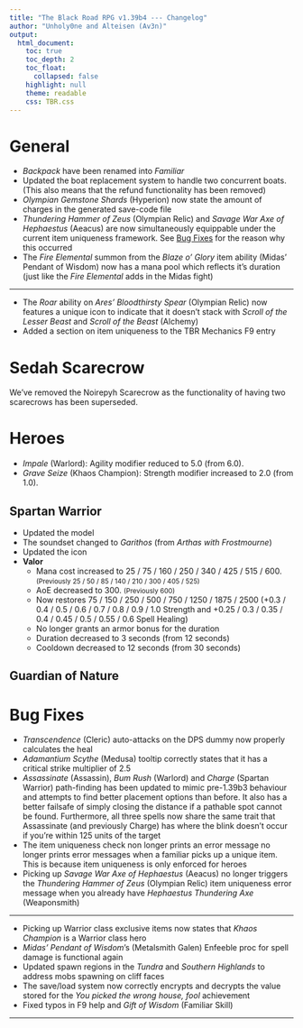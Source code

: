 ```yaml
---
title: "The Black Road RPG v1.39b4 --- Changelog"
author: "Unholy0ne and Alteisen (Av3n)"
output: 
  html_document: 
    toc: true
    toc_depth: 2
    toc_float:
      collapsed: false
    highlight: null
    theme: readable
    css: TBR.css
---
```


# General
- *Backpack* have been renamed into *Familiar*
- Updated the boat replacement system to handle two concurrent boats. (This also means that the refund functionality has been removed)
- *Olympian Gemstone Shards* (Hyperion) now state the amount of charges in the generated save-code file
- *Thundering Hammer of Zeus* (Olympian Relic) and *Savage War Axe of Hephaestus* (Aeacus) are now simultaneously equippable under the current item uniqueness framework. See [Bug Fixes] for the reason why this occurred
- The *Fire Elemental* summon from the *Blaze o' Glory* item ability (Midas' Pendant of Wisdom) now has a mana pool which reflects it's duration (just like the *Fire Elemental* adds in the Midas fight)

<hr>

- The *Roar* ability on *Ares' Bloodthirsty Spear* (Olympian Relic) now features a unique icon to indicate that it doesn't stack with *Scroll of the Lesser Beast* and *Scroll of the Beast* (Alchemy)
- Added a section on item uniqueness to the TBR Mechanics F9 entry

# Sedah Scarecrow
<!-- Sedah Scarecrow (DPS Dummy) -->
<!-- The Sedah Scarecrow has been overhauled for DPS feedback purposes. It is no longer hostile by default and requires you to manually activate it by "purchasing" a token within 1000 units of it. Upon purchase, it becomes hostile and an user interface pops-up above the command card which details: -->
<!-- (1) Hero Information -->
<!-- (2) DPS calculations for Total, Physical, and Magical DPS. The calculation for DPS uses an average (mean) updated every second -->
<!-- (3) Misc. Statistics -->
<!-- (4) Ability to adjust the durability of the Sedah Scarecrow -->
<!-- (5) Buttons to configure the Sedah Scarecrow to Hades, Hyperion, and No Resistances durabilities -->
<!-- (6) Features a Close and Reset Timer button -->

<!-- The user interface tracks only tracks the damage you've dealt to it and it doesn't start timing until it takes damage from you. Lastly, the user interface automatically closes if you are no longer within 1000 units of it. -->

We've removed the Noirepyh Scarecrow as the functionality of having two scarecrows has been superseded.

# Heroes
- *Impale* (Warlord): Agility modifier reduced to 5.0 (from 6.0).
- *Grave Seize* (Khaos Champion): Strength modifier increased to 2.0 (from 1.0).

## Spartan Warrior
- Updated the model
- The soundset changed to *Garithos* (from *Arthas with Frostmourne*)
- Updated the icon
- **Valor**
  + Mana cost increased to 25 / 75 / 160 / 250 / 340 / 425 / 515 / 600. <small>(Previously 25 / 50 / 85 / 140 / 210 / 300 / 405 / 525)</small>
  + AoE decreased to 300. <small>(Previously 600)</small>
  + Now restores 75 / 150 / 250 / 500 / 750 / 1250 / 1875 / 2500 (+0.3 / 0.4 / 0.5 / 0.6 / 0.7 / 0.8 / 0.9 / 1.0 Strength and +0.25 / 0.3 / 0.35 / 0.4 / 0.45 / 0.5 / 0.55 / 0.6 Spell Healing)
  + No longer grants an armor bonus for the duration
  + Duration decreased to 3 seconds (from 12 seconds)
  + Cooldown decreased to 12 seconds (from 30 seconds)

## Guardian of Nature



# Bug Fixes
- *Transcendence* (Cleric) auto-attacks on the DPS dummy now properly calculates the heal
- *Adamantium Scythe* (Medusa) tooltip correctly states that it has a critical strike multiplier of 2.5
- *Assassinate* (Assassin), *Bum Rush* (Warlord) and *Charge* (Spartan Warrior) path-finding has been updated to mimic pre-1.39b3 behaviour and attempts to find better placement options than before. It also has a better failsafe of simply closing the distance if a pathable spot cannot be found. Furthermore, all three spells now share the same trait that Assassinate (and previously Charge) has where the blink doesn't occur if you're within 125 units of the target
- The item uniqueness check non longer prints an error message no longer prints error messages when a familiar picks up a unique item. This is because item uniqueness is only enforced for heroes
- Picking up *Savage War Axe of Hephaestus* (Aeacus) no longer triggers the *Thundering Hammer of Zeus* (Olympian Relic) item uniqueness error message when you already have *Hephaestus Thundering Axe* (Weaponsmith)

<hr>

- Picking up Warrior class exclusive items now states that *Khaos Champion* is a Warrior class hero
- *Midas' Pendant of Wisdom*'s (Metalsmith Galen) Enfeeble proc for spell damage is functional again
- Updated spawn regions in the *Tundra* and *Southern Highlands* to address mobs spawning on cliff faces
- The save/load system now correctly encrypts and decrypts the value stored for the *You picked the wrong house, fool* achievement
- Fixed typos in F9 help and *Gift of Wisdom* (Familiar Skill)

<hr>

<!-- - Embolden (Guardian of Nature) ~ replaces Roar -->
<!-- ~ Grants 0.15 / 0.175 / 0.2 / 0.225 / 0.25 / 0.275 / 0.3 / 0.325 Strength + 0.3 / 0.35 / 0.4 / 0.45 / 0.5 / 0.55 / 0.6 / 0.65 Intelligence bonus damage for the duration -->
<!-- ~ No longer grants bonus armor for the duration -->
<!-- ~ AoE: 600 -->
<!-- ~ Mana cost: 50 / 75 / 100 / 150 / 225 / 300 / 450 / 600 -->
<!-- ~ Duration: 6 seconds -->
<!-- ~ Cooldown: 15 seconds -->

<!-- Bug Fixes -->
<!-- - Dancing Dagger (Assassin) no longer bounces to structures -->
<!-- - Added a failsafe for Uranus' item drops if neither the ground or air forms are currently in the arena -->
<!-- - Updated the code for Winds of War (Warlord), Chronowave (Sphinx), Thunderbolt (Druid), Maelstrom (Druid), and Death Wave (Warlock) to not depend on the same code that can cause the the grouping bug (for the time being) -->

<!-- Other -->
<!-- - Reformatted Aphrodite's Favour (Goldsmith)  item tooltip to read like Midas' Ring of Vigor -->
<!-- - Defeating Hades now cleans up all Ker adds -->

<!-- Adjustments to Sedah Scarecrow -->
<!-- - The Boss Template buttons now fire on-click -->
<!-- - Single-clicks for the  - and + buttons now fire on-release -->
<!-- - Holding the - and + buttons for at least one second begins decrementing / incrementing the Scarecrow's armor or resist by steps of 10 per second -->
<!-- - The Armor Type buttons now have a highlight effect when hovering over them -->
<!-- - [Bug Fix] Abilities such as Hallowed Ground now work on Sedah Scarecrow again -->
<!-- - The auto-close functionality when you're too far away from Sedah Scarecrow now runs as you open the UI -->

<!-- Other -->
<!-- - The level requirement for a bank has been reduced to 60 (from 85). -->
<!-- - A number of UI buttons now happen on-click rather than on-release as a side effect of addressing an UI bug. See #Bug-Fixes for more details -->
<!-- - Addressed a typo in Draught of the Phoenix's (Alchemist) crafting description -->
<!-- - Improved the language of Dispatch's (Spartan Warrior) tooltip to be more explicit that it is Spell Damage and Strength that contributes to the damage. -->
<!-- - The Hero Selection heroes now register 0 damage from all sources. -->

<!-- Bug Fixes -->
<!-- - Applying Ensnare to an already Ensnared unit now correctly sets the duration to the incoming Ensnare -->
<!-- - Fly-height is properly reset to zero when Mighty Leap (Midas' Band of Vigor) is interrupted by an Ensnare effect -->
<!-- - Made further adjustments to how the map groups units for enumeration. This addresses the bug with Winds of War (Warlord), Maelstrom & Thunderbolt (Druid), Death Wave (Warlock) and Sphinx's Chronowave mechanic that uses groups to track which units has been hit previously -->
<!-- - Updated the Warrior class intelligence level-ups to factor in how many levels are granted by a single-source of XP. (NB: This change does not retroactively address loads with the incorrect amount of intelligence) -->
<!-- - Multi-clicking UI buttons no longer registers multiple trigger events -->
<!-- - Selene (Hyperion) is now the damage source for her Meteor Shower ability (rather than Hyperion).  -->


<!-- Heroes -->
<!-- - Dispatch (Spartan Warrior) -->
<!-- - Reduced the damage of the bleed component to 100 / 200 / 350 / 550 / 850 / 1250 / 2000 / 3000 (+2.0 STR and +0.5 SD) from 200 / 400 / 700 / 1050 / 1700 / 2500 / 3750 / 5500 (+3.0 STR and +0.5 SD) -->
<!-- - Veteran's Set (Spartan Warrior) -->
<!-- - Reworded the effect -->
<!-- - Now increases both Strength ratios on Dispatch (SW) to 3.0 (from 2.0). -->

<!-- Sedah Scarecrow -->
<!-- Added timer length functionality to the DPS UI. This allows you to set an infinite, 30s, 60s, or 180s timer. Swapping between timer lengths resets your DPS numbers.  -->
<!-- A fixed length timer "memorises" the buffs you had active when the timer is started. (The infinite length timer retains the old buff tracking functionality). -->

<!-- Other -->
<!-- - Improved the language of Silenus' Talisman (Midas) and Midas' Pendant of Wisdom (Metalsmith Galen) to clarify that the effect doesn't proc for spell-enhanced auto-attacks if the target is already Enfeebled. -->
<!-- - Updated the tooltips for Throw Javelin (SW), Charge (SW), Cataclysm (GoN), Tremor (GoN), and Impale (Warlord) be consistent with the new colour-coded style.  -->